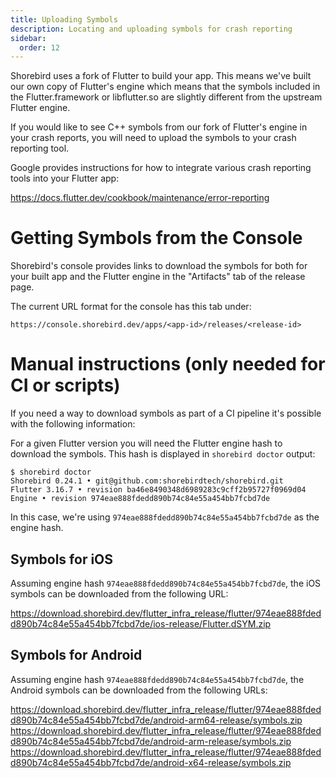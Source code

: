 ```yaml
---
title: Uploading Symbols
description: Locating and uploading symbols for crash reporting
sidebar:
  order: 12
---
```


Shorebird uses a fork of Flutter to build your app. This means we've built our
own copy of Flutter's engine which means that the symbols included in the
Flutter.framework or libflutter.so are slightly different from the upstream
Flutter engine.

If you would like to see C++ symbols from our fork of Flutter's engine in your
crash reports, you will need to upload the symbols to your crash reporting tool.

Google provides instructions for how to integrate various crash reporting tools
into your Flutter app:

https://docs.flutter.dev/cookbook/maintenance/error-reporting

# Getting Symbols from the Console

Shorebird's console provides links to download the symbols for both for your
built app and the Flutter engine in the "Artifacts" tab of the release page.

The current URL format for the console has this tab under:

```
https://console.shorebird.dev/apps/<app-id>/releases/<release-id>
```

# Manual instructions (only needed for CI or scripts)

If you need a way to download symbols as part of a CI pipeline it's possible
with the following information:

For a given Flutter version you will need the Flutter engine hash to download
the symbols. This hash is displayed in `shorebird doctor` output:

```
$ shorebird doctor
Shorebird 0.24.1 • git@github.com:shorebirdtech/shorebird.git
Flutter 3.16.7 • revision ba46e8490348d6989283c9cff2b95727f0969d04
Engine • revision 974eae888fdedd890b74c84e55a454bb7fcbd7de
```

In this case, we're using `974eae888fdedd890b74c84e55a454bb7fcbd7de` as the
engine hash.

## Symbols for iOS

Assuming engine hash `974eae888fdedd890b74c84e55a454bb7fcbd7de`, the iOS symbols
can be downloaded from the following URL:

https://download.shorebird.dev/flutter_infra_release/flutter/974eae888fdedd890b74c84e55a454bb7fcbd7de/ios-release/Flutter.dSYM.zip

## Symbols for Android

Assuming engine hash `974eae888fdedd890b74c84e55a454bb7fcbd7de`, the Android
symbols can be downloaded from the following URLs:

https://download.shorebird.dev/flutter_infra_release/flutter/974eae888fdedd890b74c84e55a454bb7fcbd7de/android-arm64-release/symbols.zip
https://download.shorebird.dev/flutter_infra_release/flutter/974eae888fdedd890b74c84e55a454bb7fcbd7de/android-arm-release/symbols.zip
https://download.shorebird.dev/flutter_infra_release/flutter/974eae888fdedd890b74c84e55a454bb7fcbd7de/android-x64-release/symbols.zip
